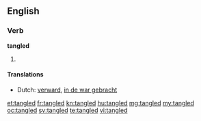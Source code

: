 ==English==

===Verb===
'''tangled'''

# {{past of|tangle}}

====Translations====
* Dutch: [[verward]], [[in de war gebracht]]

[[et:tangled]]
[[fr:tangled]]
[[kn:tangled]]
[[hu:tangled]]
[[mg:tangled]]
[[my:tangled]]
[[oc:tangled]]
[[sv:tangled]]
[[te:tangled]]
[[vi:tangled]]